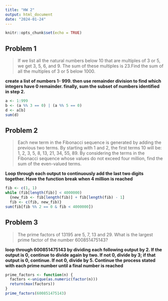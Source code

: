 ```yaml
---
title: "HW 2"
output: html_document
date: "2024-01-24"
---
```


```r
knitr::opts_chunk$set(echo = TRUE)
```

## Problem 1

> If we list all the natural numbers below 10 that are multiples of 3 or 5, we get 3, 5, 6, and 9. The sum of these multiples is 23.Find the sum of all the multiples of 3 or 5 below 1000.

**create a list of numbers 1- 999. then use remainder division to find which integers have 0 remainder. finally, sum the subset of numbers identified in step 2.**

```r
a <- 1:999
b <- (a %% 3 == 0) | (a %% 5 == 0)
d <- a[b]
sum(d)
```

## Problem 2

> Each new term in the Fibonacci sequence is generated by adding the previous two terms. By starting with 1 and 2, the first terms 10 will be: 1, 2, 3, 5, 8, 13, 21, 34, 55, 89. By considering the terms in the Fibonacci sequence whose values do not exceed four million, find the sum of the even-valued terms.

**Loop through each output to continuously add the last two digits together. Have the function break when 4 million is reached**

```r
fib <- c(1, 1)
while (fib[length(fib)] < 4000000)
  {new_fib <- fib[length(fib)] + fib[length(fib) - 1]
  fib <- c(fib, new_fib)}
sum(fib[fib %% 2 == 0 & fib < 4000000])
```

## Problem 3

> The prime factors of 13195 are 5, 7, 13 and 29. What is the largest prime factor of the number 600851475143?

**loop through 600851475143 by dividing each following output by 2. If the output is 0, continue to divide again by two. If not 0, divide by 3; if that output is 0, continue. If not 0, divide by 5. Continue the process stated with each prime number until a final number is reached**

```r
prime_factors <- function(n) {
  factors <-unique(as.numeric(factor(n)))
  return(max(factors))
}
prime_factors(600851475143)
```

